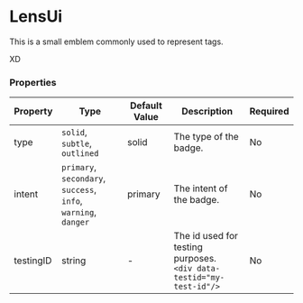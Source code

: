 
<Meta title="Installation"/>

# LensUi

This is a small emblem commonly used to represent tags.

<Canvas>
    XD
</Canvas>

### Properties

|Property|Type|Default Value|Description|Required|
|---|---|---|---|---|
|type|`solid`, `subtle`, `outlined` |solid | The type of the badge.|No|
|intent|`primary`, `secondary`, `success`, <br/>`info`, `warning`, `danger`|primary | The intent of the badge.|No|
|testingID| string | - | The id used for testing purposes.<br/>`<div data-testid="my-test-id"/>` |No|
